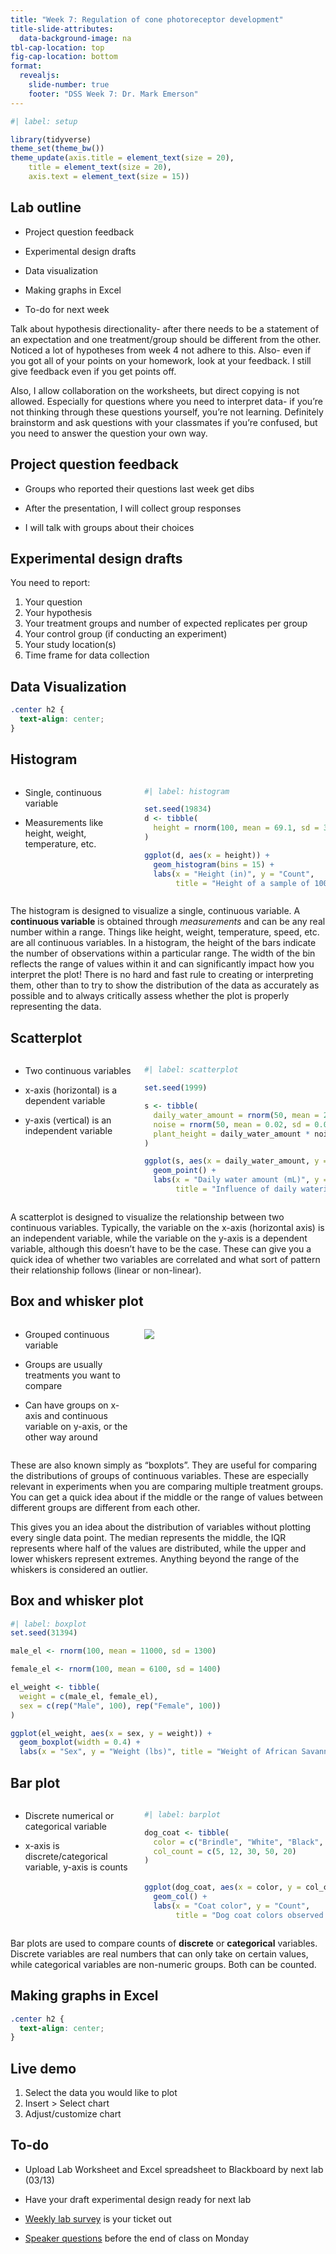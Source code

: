 ```yaml
---
title: "Week 7: Regulation of cone photoreceptor development"
title-slide-attributes: 
  data-background-image: na
tbl-cap-location: top
fig-cap-location: bottom
format: 
  revealjs:
    slide-number: true
    footer: "DSS Week 7: Dr. Mark Emerson"
---
```


```r
#| label: setup

library(tidyverse)
theme_set(theme_bw())
theme_update(axis.title = element_text(size = 20),
    title = element_text(size = 20),
    axis.text = element_text(size = 15))

```

## Lab outline

-   Project question feedback

-   Experimental design drafts

-   Data visualization

-   Making graphs in Excel

-   To-do for next week

::: notes
Talk about hypothesis directionality- after there needs to be a statement of an expectation and one treatment/group should be different from the other. Noticed a lot of hypotheses from week 4 not adhere to this. Also- even if you got all of your points on your homework, look at your feedback. I still give feedback even if you get points off.

Also, I allow collaboration on the worksheets, but direct copying is not allowed. Especially for questions where you need to interpret data- if you're not thinking through these questions yourself, you're not learning. Definitely brainstorm and ask questions with your classmates if you're confused, but you need to answer the question your own way.
:::

## Project question feedback

-   Groups who reported their questions last week get dibs

-   After the presentation, I will collect group responses

-   I will talk with groups about their choices

## Experimental design drafts

You need to report:

1.  Your question
2.  Your hypothesis
3.  Your treatment groups and number of expected replicates per group
4.  Your control group (if conducting an experiment)
5.  Your study location(s)
6.  Time frame for data collection

## Data Visualization

```css
.center h2 {
  text-align: center;
}

```

## Histogram

::: columns
::: {.column width="40%"}
-   Single, continuous variable

-   Measurements like height, weight, temperature, etc.
:::

::: {.column width="60%"}
```r
#| label: histogram

set.seed(19834)
d <- tibble(
  height = rnorm(100, mean = 69.1, sd = 3)
)

ggplot(d, aes(x = height)) +
  geom_histogram(bins = 15) +
  labs(x = "Height (in)", y = "Count",
       title = "Height of a sample of 100 American Men")

```
:::
:::

::: notes
The histogram is designed to visualize a single, continuous variable. A **continuous variable** is obtained through *measurements* and can be any real number within a range. Things like height, weight, temperature, speed, etc. are all continuous variables. In a histogram, the height of the bars indicate the number of observations within a particular range. The width of the bin reflects the range of values within it and can significantly impact how you interpret the plot! There is no hard and fast rule to creating or interpreting them, other than to try to show the distribution of the data as accurately as possible and to always critically assess whether the plot is properly representing the data.
:::

## Scatterplot

::: columns
::: {.column width="40%"}
-   Two continuous variables

-   x-axis (horizontal) is a dependent variable

-   y-axis (vertical) is an independent variable
:::

::: {.column width="60%"}
```r
#| label: scatterplot

set.seed(1999)

s <- tibble(
  daily_water_amount = rnorm(50, mean = 200, sd = 10),
  noise = rnorm(50, mean = 0.02, sd = 0.001),
  plant_height = daily_water_amount * noise
)

ggplot(s, aes(x = daily_water_amount, y = plant_height)) +
  geom_point() +
  labs(x = "Daily water amount (mL)", y = "Growth over study period (cm)",
       title = "Influence of daily watering amount on potted plant growth")

```
:::
:::

::: notes
A scatterplot is designed to visualize the relationship between two continuous variables. Typically, the variable on the x-axis (horizontal axis) is an independent variable, while the variable on the y-axis is a dependent variable, although this doesn't have to be the case. These can give you a quick idea of whether two variables are correlated and what sort of pattern their relationship follows (linear or non-linear).
:::

## Box and whisker plot

::: columns
::: {.column width="40%"}
-   Grouped continuous variable

-   Groups are usually treatments you want to compare

-   Can have groups on x-axis and continuous variable on y-axis, or the other way around
:::

::: {.column width="60%"}
![](images/clipboard-1926666754.png)
:::
:::

::: notes
These are also known simply as "boxplots". They are useful for comparing the distributions of groups of continuous variables. These are especially relevant in experiments when you are comparing multiple treatment groups. You can get a quick idea about if the middle or the range of values between different groups are different from each other.

This gives you an idea about the distribution of variables without plotting every single data point. The median represents the middle, the IQR represents where half of the values are distributed, while the upper and lower whiskers represent extremes. Anything beyond the range of the whiskers is considered an outlier.
:::

## Box and whisker plot

```r
#| label: boxplot
set.seed(31394)

male_el <- rnorm(100, mean = 11000, sd = 1300)

female_el <- rnorm(100, mean = 6100, sd = 1400)

el_weight <- tibble(
  weight = c(male_el, female_el),
  sex = c(rep("Male", 100), rep("Female", 100))
)

ggplot(el_weight, aes(x = sex, y = weight)) +
  geom_boxplot(width = 0.4) +
  labs(x = "Sex", y = "Weight (lbs)", title = "Weight of African Savanna Elephants")


```

## Bar plot

::: columns
::: {.column width="40%"}
-   Discrete numerical or categorical variable

-   x-axis is discrete/categorical variable, y-axis is counts
:::

::: {.column width="60%"}
```r
#| label: barplot

dog_coat <- tibble(
  color = c("Brindle", "White", "Black", "Brown", "Sable"),
  col_count = c(5, 12, 30, 50, 20)
)


ggplot(dog_coat, aes(x = color, y = col_count)) +
  geom_col() +
  labs(x = "Coat color", y = "Count",
       title = "Dog coat colors observed at the dog park") 


```
:::
:::

::: notes
Bar plots are used to compare counts of **discrete** or **categorical** variables. Discrete variables are real numbers that can only take on certain values, while categorical variables are non-numeric groups. Both can be counted.
:::

## Making graphs in Excel {.center}

```css
.center h2 {
  text-align: center;
}
```

## Live demo

1.  Select the data you would like to plot
2.  Insert \> Select chart
3.  Adjust/customize chart

## To-do

-   Upload Lab Worksheet and Excel spreadsheet to Blackboard by next lab (03/13)

-   Have your draft experimental design ready for next lab

-   [Weekly lab survey](https://forms.gle/LPjdpEevWHdNmiE78) is your ticket out

-   [Speaker questions](https://forms.gle/j9SuMgnH9Tor6KNP6) before the end of class on Monday
